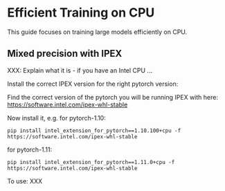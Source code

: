 <!--Copyright 2022 The HuggingFace Team. All rights reserved.

Licensed under the Apache License, Version 2.0 (the "License"); you may not use this file except in compliance with
the License. You may obtain a copy of the License at

http://www.apache.org/licenses/LICENSE-2.0

Unless required by applicable law or agreed to in writing, software distributed under the License is distributed on
an "AS IS" BASIS, WITHOUT WARRANTIES OR CONDITIONS OF ANY KIND, either express or implied. See the License for the
-->

# Efficient Training on CPU

This guide focuses on training large models efficiently on CPU.

## Mixed precision with IPEX

XXX: Explain what it is - if you have an Intel CPU ...

Install the correct IPEX version for the right pytorch version:

Find the correct version of the pytorch you will be running IPEX with here: https://software.intel.com/ipex-whl-stable

Now install it, e.g. for pytorch-1.10:

```
pip install intel_extension_for_pytorch==1.10.100+cpu -f https://software.intel.com/ipex-whl-stable
```

for pytorch-1.11:


```
pip install intel_extension_for_pytorch==1.11.0+cpu -f https://software.intel.com/ipex-whl-stable
```

To use: XXX
